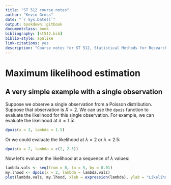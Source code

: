 ```yaml
--- 
title: "ST 512 course notes"
author: "Kevin Gross"
date: "`r Sys.Date()`"
output: bookdown::gitbook
documentclass: book
bibliography: [st512.bib]
biblio-style: apalike
link-citations: yes
description: "Course notes for ST 512, Statistical Methods for Researchers, taught at NCSU in Spring 2022."
---
```


# Maximum likelihood estimation

## A very simple example with a single observation

Suppose we observe a single observation from a Poisson distribution.  Suppose that observation is $X=2$.  We can use the `dpois` function to evaluate the likelihood for this single observation.  For example, we can evaluate the likelihood at $\lambda = 1.5$:
```r
dpois(x = 2, lambda = 1.5)
```
Or we could evaluate the likelihood at $\lambda = 2$ or $\lambda = 2.5$:
```r
dpois(x = 2, lambda = c(2, 2.5))
```
Now let's evaluate the likelihood at a sequence of $\lambda$ values:
```r
lambda.vals <- seq(from = 0, to = 5, by = 0.01)
my.lhood <- dpois(x = 2, lambda = lambda.vals)
plot(lambda.vals, my.lhood, xlab = expression(lambda), ylab = "Likelihood", type = "l")
```
